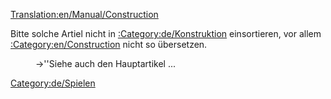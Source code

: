 [[Translation:en/Manual/Construction]]


{{en/Bilingual box| de
| Artikel, die sich damit beschäftigen, wie man etwas baut, sind hier aufgelistet.
| Articles dealing with how to construct things are listed here.}}
Bitte solche Artiel nicht in [[:Category:de/Konstruktion]] einsortieren, vor allem [[:Category:en/Construction]] nicht so übersetzen.
:→''Siehe auch den Hauptartikel {{en/User/Pystro/Template/Link Translation|Construction|De|'''Bauen'''|Bauen|Konstruktion}}...

[[Category:de/Spielen]]